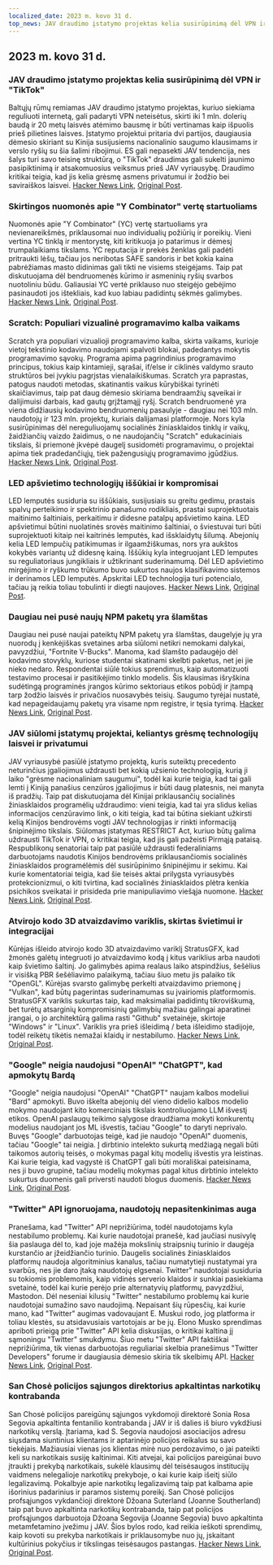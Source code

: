 ```yaml
---
localized_date: 2023 m. kovo 31 d.
top_news: JAV draudimo įstatymo projektas kelia susirūpinimą dėl VPN ir "TikTok"
---
```




<CallToAction />

<Steps>

## 2023 m. kovo 31 d.

### JAV draudimo įstatymo projektas kelia susirūpinimą dėl VPN ir "TikTok"

Baltųjų rūmų remiamas JAV draudimo įstatymo projektas, kuriuo siekiama reguliuoti internetą, gali padaryti VPN neteisėtus, skirti iki 1 mln. dolerių baudą ir 20 metų laisvės atėmimo bausmę ir būti vertinamas kaip išpuolis prieš pilietines laisves. Įstatymo projektui pritaria dvi partijos, daugiausia dėmesio skiriant su Kinija susijusiems nacionalinio saugumo klausimams ir verslo ryšių su šia šalimi ribojimui. ES gali nepasekti JAV tendencija, nes šalys turi savo teisinę struktūrą, o "TikTok" draudimas gali sukelti jaunimo pasipiktinimą ir atsakomuosius veiksmus prieš JAV vyriausybę. Draudimo kritikai teigia, kad jis kelia grėsmę asmens privatumui ir žodžio bei saviraiškos laisvei.
[Hacker News Link](http://news.ycombinator.com/item?id=35366955), [Original Post](https://www.youtube.com/watch?v=FWQGA_n5Z4M).

### Skirtingos nuomonės apie "Y Combinator" vertę startuoliams

Nuomonės apie "Y Combinator" (YC) vertę startuoliams yra nevienareikšmės, priklausomai nuo individualių požiūrių ir poreikių. Vieni vertina YC tinklą ir mentorystę, kiti kritikuoja jo patarimus ir dėmesį trumpalaikiams tikslams. YC reputacija ir prekės ženklas gali padėti pritraukti lėšų, tačiau jos neribotas SAFE sandoris ir bet kokia kaina pabrėžiamas masto didinimas gali tikti ne visiems steigėjams. Taip pat diskutuojama dėl bendruomenės kūrimo ir asmeninių ryšių svarbos nuotoliniu būdu. Galiausiai YC vertė priklauso nuo steigėjo gebėjimo pasinaudoti jos ištekliais, kad kuo labiau padidintų sėkmės galimybes.
[Hacker News Link](http://news.ycombinator.com/item?id=35373019), [Original Post](https://acecreamu.substack.com/p/is-y-combinator-worth-the-money).

### Scratch: Populiari vizualinė programavimo kalba vaikams

Scratch yra populiari vizualioji programavimo kalba, skirta vaikams, kurioje vietoj tekstinio kodavimo naudojami spalvoti blokai, padedantys mokytis programavimo sąvokų. Programa apima pagrindinius programavimo principus, tokius kaip kintamieji, sąrašai, if/else ir ciklinės valdymo srauto struktūros bei įvykiu pagrįstas vienalaikiškumas. Scratch yra paprastas, patogus naudoti metodas, skatinantis vaikus kūrybiškai tyrinėti skaičiavimus, taip pat daug dėmesio skiriama bendraamžių sąveikai ir dalijimuisi darbais, kad gautų grįžtamąjį ryšį. Scratch bendruomenė yra viena didžiausių kodavimo bendruomenių pasaulyje - daugiau nei 103 mln. naudotojų ir 123 mln. projektų, kuriais dalijamasi platformoje. Nors kyla susirūpinimas dėl nereguliuojamų socialinės žiniasklaidos tinklų ir vaikų, žaidžiančių vaizdo žaidimus, o ne naudojančių "Scratch" edukaciniais tikslais, ši priemonė įkvėpė daugelį susidomėti programavimu, o projektai apima tiek pradedančiųjų, tiek pažengusiųjų programavimo įgūdžius.
[Hacker News Link](http://news.ycombinator.com/item?id=35373052), [Original Post](https://scratch.mit.edu/about).

### LED apšvietimo technologijų iššūkiai ir kompromisai

LED lemputės susiduria su iššūkiais, susijusiais su greitu gedimu, prastais spalvų perteikimo ir spektrinio panašumo rodikliais, prastai suprojektuotais maitinimo šaltiniais, perkaitimu ir didesne patalpų apšvietimo kaina. LED apšvietimui būtini nuolatinės srovės maitinimo šaltiniai, o šviestuvai turi būti suprojektuoti kitaip nei kaitrinės lemputės, kad išsklaidytų šilumą. Abejonių kelia LED lempučių patikimumas ir ilgaamžiškumas, nors yra aukštos kokybės variantų už didesnę kainą. Iššūkių kyla integruojant LED lemputes su reguliatoriaus jungikliais ir užtikrinant suderinamumą. Dėl LED apšvietimo mirgėjimo ir ryškumo trūkumo buvo sukurtos naujos klasifikavimo sistemos ir derinamos LED lemputės. Apskritai LED technologija turi potencialo, tačiau ją reikia toliau tobulinti ir diegti naujoves.
[Hacker News Link](http://news.ycombinator.com/item?id=35371750), [Original Post](https://nymag.com/strategist/article/led-light-bulbs-investigation.html).

### Daugiau nei pusė naujų NPM paketų yra šlamštas

Daugiau nei pusė naujai pateiktų NPM paketų yra šlamštas, daugelyje jų yra nuorodų į kenkėjiškas svetaines arba siūlomi netikri nemokami dalykai, pavyzdžiui, "Fortnite V-Bucks". Manoma, kad šlamšto padaugėjo dėl kodavimo stovyklų, kuriose studentai skatinami skelbti paketus, net jei jie nieko nedaro. Respondentai siūlė tokius sprendimus, kaip automatizuoti testavimo procesai ir pasitikėjimo tinklo modelis. Šis klausimas išryškina sudėtingą programinės įrangos kūrimo sektoriaus etikos pobūdį ir įtampą tarp žodžio laisvės ir privačios nuosavybės teisių. Saugumo tyrėjai nustatė, kad nepageidaujamų paketų yra visame npm registre, ir tęsia tyrimą.
[Hacker News Link](http://news.ycombinator.com/item?id=35370728), [Original Post](https://blog.sandworm.dev/one-in-two-new-npm-packages-is-seo-spam-right-now).

### JAV siūlomi įstatymų projektai, keliantys grėsmę technologijų laisvei ir privatumui

JAV vyriausybė pasiūlė įstatymo projektą, kuris suteiktų precedento neturinčius įgaliojimus uždrausti bet kokią užsienio technologiją, kurią ji laiko "grėsme nacionaliniam saugumui", todėl kai kurie teigia, kad tai gali lemti į Kiniją panašius cenzūros įgaliojimus ir būti daug platesnis, nei manyta iš pradžių. Taip pat diskutuojama dėl Kinijai priklausančių socialinės žiniasklaidos programėlių uždraudimo: vieni teigia, kad tai yra slidus kelias informacijos cenzūravimo link, o kiti teigia, kad tai būtina siekiant užkirsti kelią Kinijos bendrovėms vogti JAV technologijas ir rinkti informaciją šnipinėjimo tikslais. Siūlomas įstatymas RESTRICT Act, kuriuo būtų galima uždrausti TikTok ir VPN, o kritikai teigia, kad jis gali pažeisti Pirmąją pataisą. Respublikonų senatoriai taip pat pasiūlė uždrausti federaliniams darbuotojams naudotis Kinijos bendrovėms priklausančiomis socialinės žiniasklaidos programėlėmis dėl susirūpinimo šnipinėjimu ir sekimu. Kai kurie komentatoriai teigia, kad šie teisės aktai prilygsta vyriausybės protekcionizmui, o kiti tvirtina, kad socialinės žiniasklaidos plėtra kenkia psichikos sveikatai ir prisideda prie manipuliavimo viešąja nuomone.
[Hacker News Link](http://news.ycombinator.com/item?id=35369075), [Original Post](https://www.vice.com/en/article/4a3ddb/restrict-act-insanely-broad-ban-tiktok-vpns).

### Atvirojo kodo 3D atvaizdavimo variklis, skirtas švietimui ir integracijai

Kūrėjas išleido atvirojo kodo 3D atvaizdavimo variklį StratusGFX, kad žmonės galėtų integruoti jo atvaizdavimo kodą į kitus variklius arba naudoti kaip švietimo šaltinį. Jo galimybės apima realaus laiko atspindžius, šešėlius ir visišką PBR šešėliavimo palaikymą, tačiau šiuo metu jis palaiko tik "OpenGL". Kūrėjas svarsto galimybę perkelti atvaizdavimo priemonę į "Vulkan", kad būtų pagerintas suderinamumas su įvairiomis platformomis. StratusGFX variklis sukurtas taip, kad maksimaliai padidintų tikroviškumą, bet turėtų atsarginių kompromisinių galimybių mažiau galingai aparatinei įrangai, o jo architektūrą galima rasti "Github" svetainėje, skirtoje "Windows" ir "Linux". Variklis yra prieš išleidimą / beta išleidimo stadijoje, todėl reikėtų tikėtis nemažai klaidų ir nestabilumo.
[Hacker News Link](http://news.ycombinator.com/item?id=35370284), [Original Post](https://github.com/KTStephano/StratusGFX).

### "Google" neigia naudojusi "OpenAI" "ChatGPT", kad apmokytų Bardą

"Google" neigia naudojusi "OpenAI" "ChatGPT" naujam kalbos modeliui "Bard" apmokyti. Buvo iškelta abejonių dėl vieno didelio kalbos modelio mokymo naudojant kito komerciniais tikslais kontroliuojamo LLM išvestį etikos. OpenAI paslaugų teikimo sąlygose draudžiama mokyti konkurentų modelius naudojant jos ML išvestis, tačiau "Google" to daryti neprivalo. Buvęs "Google" darbuotojas teigė, kad jie naudojo "OpenAI" duomenis, tačiau "Google" tai neigia. Į dirbtinio intelekto sukurtą medžiagą negali būti taikomos autorių teisės, o mokymas pagal kitų modelių išvestis yra leistinas. Kai kurie teigia, kad vagystė iš ChatGPT gali būti morališkai pateisinama, nes ji buvo grupinė, tačiau modelių mokymas pagal kitus dirbtinio intelekto sukurtus duomenis gali priversti naudoti blogus duomenis.
[Hacker News Link](http://news.ycombinator.com/item?id=35370915), [Original Post](https://twitter.com/steventey/status/1641267979399704576).

### "Twitter" API ignoruojama, naudotojų nepasitenkinimas auga

Pranešama, kad "Twitter" API neprižiūrima, todėl naudotojams kyla nestabilumo problemų. Kai kurie naudotojai pranešė, kad jaučiasi nusivylę šia paslauga dėl to, kad joje mažėja mokslinių straipsnių turinio ir daugėja kurstančio ar įžeidžiančio turinio. Daugelis socialinės žiniasklaidos platformų naudoja algoritminius kanalus, tačiau numatytieji nustatymai yra svarbūs, nes jie daro įtaką naudotojų elgsenai. Twitter" naudotojai susiduria su tokiomis problemomis, kaip vidinės serverio klaidos ir sunkiai pasiekiama svetainė, todėl kai kurie perėjo prie alternatyvių platformų, pavyzdžiui, Mastodon. Dėl neseniai kilusių "Twitter" nestabilumo problemų kai kurie naudotojai sumažino savo naudojimą. Nepaisant šių rūpesčių, kai kurie mano, kad "Twitter" augimas vadovaujant E. Muskui rodo, jog platforma ir toliau klestės, su atsidavusiais vartotojais ar be jų. Elono Musko sprendimas apriboti prieigą prie "Twitter" API kelia diskusijas, o kritikai kaltina jį sąmoningu "Twitter" smukdymu. Šiuo metu "Twitter" API faktiškai neprižiūrima, tik vienas darbuotojas reguliariai skelbia pranešimus "Twitter Developers" forume ir daugiausia dėmesio skiria tik skelbimų API.
[Hacker News Link](http://news.ycombinator.com/item?id=35370152), [Original Post](https://snarfed.org/the-twitter-api-is-now-effectively-unmaintained).

### San Chosė policijos sąjungos direktorius apkaltintas narkotikų kontrabanda

San Chosė policijos pareigūnų sąjungos vykdomoji direktorė Sonia Rosa Segovia apkaltinta fentanilio kontrabanda į JAV ir iš dalies iš biuro vykdžiusi narkotikų verslą. Įtariama, kad S. Segovia naudojosi asociacijos adresu siųsdama siuntinius klientams ir aptarinėjo policijos reikalus su savo tiekėjais. Mažiausiai vienas jos klientas mirė nuo perdozavimo, o jai pateikti keli su narkotikais susiję kaltinimai. Kiti atvejai, kai policijos pareigūnai buvo įtraukti į prekybą narkotikais, sukėlė klausimų dėl teisėsaugos institucijų vaidmens nelegalioje narkotikų prekyboje, o kai kurie kaip išeitį siūlo legalizavimą. Pokalbyje apie narkotikų legalizavimą taip pat kalbama apie išorinius padarinius ir paramos sistemų poreikį. San Chosė policijos profsąjungos vykdančioji direktorė Džoana Suterland (Joanne Southerland) taip pat buvo apkaltinta narkotikų kontrabanda, taip pat policijos profsąjungos darbuotoja Džoana Segovija (Joanne Segovia) buvo apkaltinta metamfetamino įvežimu į JAV. Šios bylos rodo, kad reikia ieškoti sprendimų, kaip kovoti su prekyba narkotikais ir priklausomybe nuo jų, įskaitant kultūrinius pokyčius ir tikslingas teisėsaugos pastangas.
[Hacker News Link](http://news.ycombinator.com/item?id=35376488), [Original Post](https://www.washingtonexaminer.com/news/crime/san-jose-police-union-director-smuggle-fentanyl-charge).

</Steps>
